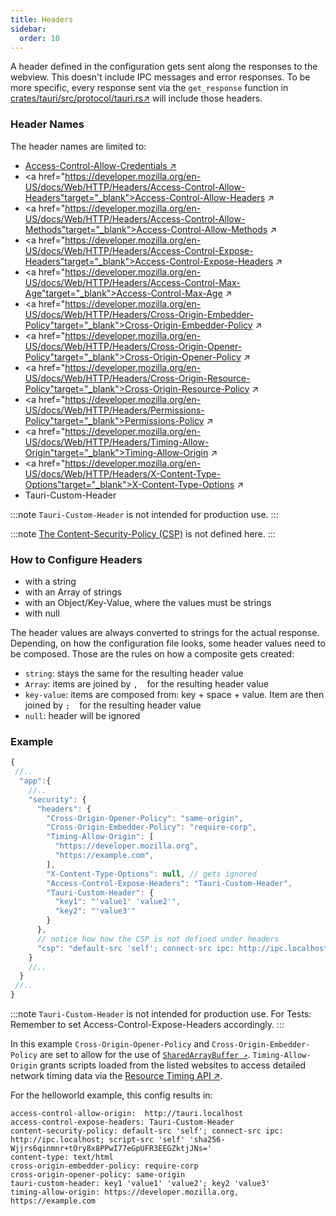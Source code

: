 ```yaml
---
title: Headers
sidebar:
  order: 10
---
```


A header defined in the configuration gets sent along the responses to the webview.
This doesn't include IPC messages and error responses.
To be more specific, every response sent via the `get_response` function in 
<a href="https://github.com/tauri-apps/tauri/blob/8e8312bb8201ccc609e4bbc1a990bdc314daa00f/crates/tauri/src/protocol/tauri.rs#L103" target="_blank">crates/tauri/src/protocol/tauri.rs↗</a>
will include those headers.

### Header Names
The header names are limited to:

- <a href="https://developer.mozilla.org/en-US/docs/Web/HTTP/Headers/Access-Control-Allow-Credentials"  target="_blank">Access-Control-Allow-Credentials ↗</a>
- <a href="https://developer.mozilla.org/en-US/docs/Web/HTTP/Headers/Access-Control-Allow-Headers"target="_blank">Access-Control-Allow-Headers ↗</a>
- <a href="https://developer.mozilla.org/en-US/docs/Web/HTTP/Headers/Access-Control-Allow-Methods"target="_blank">Access-Control-Allow-Methods ↗</a>
- <a href="https://developer.mozilla.org/en-US/docs/Web/HTTP/Headers/Access-Control-Expose-Headers"target="_blank">Access-Control-Expose-Headers ↗</a>
- <a href="https://developer.mozilla.org/en-US/docs/Web/HTTP/Headers/Access-Control-Max-Age"target="_blank">Access-Control-Max-Age ↗</a>
- <a href="https://developer.mozilla.org/en-US/docs/Web/HTTP/Headers/Cross-Origin-Embedder-Policy"target="_blank">Cross-Origin-Embedder-Policy ↗</a>
- <a href="https://developer.mozilla.org/en-US/docs/Web/HTTP/Headers/Cross-Origin-Opener-Policy"target="_blank">Cross-Origin-Opener-Policy ↗</a>
- <a href="https://developer.mozilla.org/en-US/docs/Web/HTTP/Headers/Cross-Origin-Resource-Policy"target="_blank">Cross-Origin-Resource-Policy ↗</a>
- <a href="https://developer.mozilla.org/en-US/docs/Web/HTTP/Headers/Permissions-Policy"target="_blank">Permissions-Policy ↗</a>
- <a href="https://developer.mozilla.org/en-US/docs/Web/HTTP/Headers/Timing-Allow-Origin"target="_blank">Timing-Allow-Origin ↗</a>
- <a href="https://developer.mozilla.org/en-US/docs/Web/HTTP/Headers/X-Content-Type-Options"target="_blank">X-Content-Type-Options ↗</a>
- Tauri-Custom-Header

:::note
`Tauri-Custom-Header` is not intended for production use.
:::

:::note
<a href="../csp/">The Content-Security-Policy (CSP)</a> is not defined here.
:::

### How to Configure Headers
 - with a string
 - with an Array of strings
 - with an Object/Key-Value, where the values must be strings
 - with null

The header values are always converted to strings for the actual response. Depending, on how the configuration file looks, some header values need to be composed.
Those are the rules on how a composite gets created:
  - `string`: stays the same for the resulting header value
  - `Array`: items are joined by `, `  for the resulting header value
  - `key-value`: items are composed from: key + space + value. Item are then joined by `; `  for the resulting header value
  - `null`: header will be ignored

### Example 

```javascript title="src-tauri/tauri.conf.json"
{
 //..
  "app":{
    //..
    "security": {
      "headers": {
        "Cross-Origin-Opener-Policy": "same-origin",
        "Cross-Origin-Embedder-Policy": "require-corp",
        "Timing-Allow-Origin": [
          "https://developer.mozilla.org",
          "https://example.com",
        ],
        "X-Content-Type-Options": null, // gets ignored
        "Access-Control-Expose-Headers": "Tauri-Custom-Header",
        "Tauri-Custom-Header": {
          "key1": "'value1' 'value2'",
          "key2": "'value3'"
        }
      },
      // notice how how the CSP is not defined under headers
      "csp": "default-src 'self'; connect-src ipc: http://ipc.localhost",
    }
    //..
  }
 //..
}
```

:::note
`Tauri-Custom-Header` is not intended for production use.
For Tests: Remember to set Access-Control-Expose-Headers accordingly. 
:::

In this example `Cross-Origin-Opener-Policy` and `Cross-Origin-Embedder-Policy` are set to
allow for the use of <a href="https://developer.mozilla.org/en-US/docs/Web/JavaScript/Reference/Global_Objects/SharedArrayBuffer" target="_blank">`SharedArrayBuffer ↗`</a>.
`Timing-Allow-Origin` grants scripts loaded from the listed websites to access detailed network timing data via the <a href="https://developer.mozilla.org/en-US/docs/Web/API/Performance_API/Resource_timing" target="_blank">Resource Timing API ↗</a>.


For the helloworld example, this config results in:
```http
access-control-allow-origin:  http://tauri.localhost
access-control-expose-headers: Tauri-Custom-Header
content-security-policy: default-src 'self'; connect-src ipc: http://ipc.localhost; script-src 'self' 'sha256-Wjjrs6qinmnr+tOry8x8PPwI77eGpUFR3EEGZktjJNs='
content-type: text/html
cross-origin-embedder-policy: require-corp
cross-origin-opener-policy: same-origin
tauri-custom-header: key1 'value1' 'value2'; key2 'value3'
timing-allow-origin: https://developer.mozilla.org, https://example.com
```
